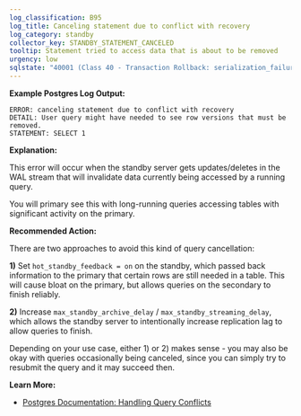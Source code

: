 ```yaml
---
log_classification: B95
log_title: Canceling statement due to conflict with recovery
log_category: standby
collector_key: STANDBY_STATEMENT_CANCELED
tooltip: Statement tried to access data that is about to be removed
urgency: low
sqlstate: "40001 (Class 40 - Transaction Rollback: serialization_failure)"
---
```


**Example Postgres Log Output:**

```
ERROR: canceling statement due to conflict with recovery
DETAIL: User query might have needed to see row versions that must be removed.
STATEMENT: SELECT 1
```

**Explanation:**

This error will occur when the standby server gets updates/deletes in the WAL
stream that will invalidate data currently being accessed by a running query.

You will primary see this with long-running queries accessing tables with
significant activity on the primary.

**Recommended Action:**

There are two approaches to avoid this kind of query cancellation:

**1)** Set `hot_standby_feedback = on` on the standby, which passed back information
to the primary that certain rows are still needed in a table. This will cause
bloat on the primary, but allows queries on the secondary to finish reliably.

**2)** Increase `max_standby_archive_delay` / `max_standby_streaming_delay`,
which allows the standby server to intentionally increase replication lag to
allow queries to finish.

Depending on your use case, either 1) or 2) makes sense - you may also be okay
with queries occasionally being canceled, since you can simply try to resubmit
the query and it may succeed then.

**Learn More:**

* [Postgres Documentation: Handling Query Conflicts](https://www.postgresql.org/docs/current/static/hot-standby.html#HOT-STANDBY-CONFLICT)
